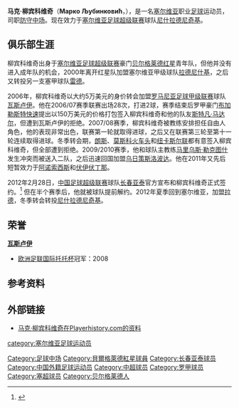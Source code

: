{{Infobox football biography
| name = 马克·柳宾科维奇<br>Mapкo Љубинковић
| image = 
| fullname = Marko Ljubinković
| birth_date  = {{Birth date and age|1981|12|7|mf=y}}
| cityofbirth = [[贝尔格莱德|贝尔格莱德]]
| countryofbirth = [[南斯拉夫社会主义联邦共和国|南斯拉夫]]
| height = {{height|m=1.81}}
| currentclub  = [[尼什拉德尼奇基足球俱樂部|尼什拉德尼奇基]] 
| clubnumber = 48
| position = [[中场|防守中场]]
| youthyears1=
| youthclubs1= [[贝尔格莱德红星足球俱乐部|贝尔格莱德红星]]
| years1 = 2001-2002 
| years2 = 2002-2005 
| years3 = 2006-2010 
| years4 = 2010-2011 
| years5 = 2011 
| years6 = 2011
| years7 = 2012
| years8 = 2012
| years9 = 2013-
| clubs1 = [[拉德尼什基足球俱乐部|拉德尼什基]] 
| clubs2 = [[雷德足球俱乐部|雷德]] 
| clubs3 = [[瓦斯卢伊足球俱乐部|瓦斯卢伊]] 
| clubs4 = [[乌日策斯洛波达足球俱乐部|乌日策斯洛波达]] 
| clubs5 = [[阿诺索西斯足球俱乐部|阿诺索西斯]] 
| clubs6 = [[伏伊伏丁那足球俱乐部|伏伊伏丁那]]
| clubs7 = [[长春亚泰足球俱乐部|长春亚泰]] 
| clubs8 = [[拉德足球俱樂部|拉德]]
| clubs9 = [[尼什拉德尼奇基足球俱樂部|尼什拉德尼奇基]] 
| caps1 = 27 
| goals1 = 6 
| caps2 = 104 
| goals2 = 14 
| caps3 = 94 
| goals3 = 24 
| caps4 = 4 
| goals4 = 3 
| caps5 = 16 
| goals5 = 0 
| caps6 = 5 
| goals6 = 1
| caps7 = 12
| goals7 = 1
| caps8 = 8
| goals8 = 0
| caps9 = 7
| goals9 = 2
| pcupdate = 2013年6月1日
}}

'''马克·柳宾科维奇'''（'''Mapкo Љубинковић'''，{{bd|1981年|12月7日|||Ljubinkovic, Marko}}），是一名[[塞尔维亚|塞尔维亚]]职业[[足球|足球]]运动员，司职[[中场|防守中场]]。现在效力于[[塞尔维亚足球超级联赛|塞尔维亚足球超级联赛]]球队[[尼什拉德尼奇基足球俱樂部|尼什拉德尼奇基]]。

==俱乐部生涯==
柳宾科维奇出身于[[塞尔维亚足球超级联赛|塞尔维亚足球超级联赛]]豪门[[贝尔格莱德红星足球俱乐部|贝尔格莱德红星]]青年队，但他并没有进入成年队的机会，2000年离开红星队加盟塞尔维亚甲级球队[[拉德尼什基足球俱乐部|拉德尼什基]]，之后又转投另一支塞甲球队[[雷德足球俱乐部|雷德]]。

2006年，柳宾科维奇以大约5万美元的身价转会加盟[[罗马尼亚足球甲级联赛|罗马尼亚足球甲级联赛]]球队[[瓦斯卢伊足球俱乐部|瓦斯卢伊]]。他在2006/07赛季联赛出场28次，打进2球，赛季结束后罗甲豪门[[布加勒斯特快速足球俱乐部|布加勒斯特快速]]提出以150万美元的价格打包签入柳宾科维奇和他的队友[[斯特凡·马达尔|斯特凡·马达尔]]，但遭到瓦斯卢伊的拒绝。2007/08赛季，柳宾科维奇被教练安排担任自由人角色，他的表现非常出色，联赛第一轮就取得进球，之后又在联赛第三轮至第十一轮连续取得进球。冬季转会期，[[朗斯足球俱乐部|朗斯]]、[[莫斯科火车头足球俱乐部|莫斯科火车头]]和[[纽卡斯尔联足球俱乐部|纽卡斯尔联]]都有意签入柳宾科维奇，但全部遭到拒绝。2009/2010赛季，他和球队主教练[[马里乌斯·勒克图什|马里乌斯·勒克图什]]发生冲突而被送入二队，之后迅速回国加盟[[乌日策斯洛波达足球俱乐部|乌日策斯洛波达]]。他在2011年又先后短暂效力于[[阿诺索西斯足球俱乐部|阿诺索西斯]]和[[伏伊伏丁那足球俱乐部|伏伊伏丁那]]。

2012年2月28日，[[中国足球超级联赛|中国足球超级联赛]]球队[[长春亚泰足球俱乐部|长春亚泰]]官方宣布和柳宾科维奇正式签约。<ref>{{Cite web |url=http://sports.sina.com.cn/j/2012-02-28/13285960965.shtml |title=亚泰官方宣布外援第2签 塞超队中场核心正式加盟 |accessdate=2012-03-16 |archive-date=2016-03-04 |archive-url=https://web.archive.org/web/20160304102335/http://sports.sina.com.cn/j/2012-02-28/13285960965.shtml |dead-url=no }}</ref> 但在半个赛季后，他就被球队提前解约。2012年夏季回到塞尔维亚，加盟[[拉德足球俱樂部|拉德]]，冬季转会转投[[尼什拉德尼奇基足球俱樂部|尼什拉德尼奇基]]。

==荣誉==
'''[[瓦斯卢伊足球俱乐部|瓦斯卢伊]]'''
*[[欧洲足联国际托托杯|欧洲足联国际托托杯]]冠军：2008

==参考资料==
{{reflist}}

==外部链接==
* [http://www.playerhistory.com/player/92358/ 马克·柳宾科维奇在Playerhistory.com的资料] {{Wayback|url=http://www.playerhistory.com/player/92358/ |date=20160305221624 }}

{{2012年中超分类名单长春}}

{{DEFAULTSORT:Ljubinkovic, Marko}}
[[category:塞尔维亚足球运动员|category:塞尔维亚足球运动员]]
[[Category:足球中场|Category:足球中场]]
[[Category:貝爾格萊德紅星球員|Category:貝爾格萊德紅星球員]]
[[Category:长春亚泰球员|Category:长春亚泰球员]]
[[Category:中国外籍足球运动员|Category:中国外籍足球运动员]] 
[[Category:中超球员|Category:中超球员]]
[[Category:罗甲球员|Category:罗甲球员]]
[[Category:塞超球员|Category:塞超球员]]
[[Category:贝尔格莱德人|Category:贝尔格莱德人]]